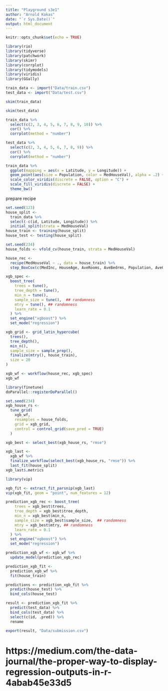 ```yaml
---
title: "Playground s3e1"
author: "Arnold Kakas"
date: "`r Sys.Date()`"
output: html_document
---
```


```r
knitr::opts_chunk$set(echo = TRUE)
```

```r
library(rio)
library(tidyverse)
library(patchwork)
library(skimr)
library(corrplot)
library(tidymodels)
library(viridis)
library(GGally)
```

```r
train_data <- import("Data/train.csv")
test_data <- import("Data/test.csv")
```

```r
skim(train_data)
```
```r
skim(test_data)
```

```r
train_data %>%
  select(c(2, 3, 4, 5, 6, 7, 8, 9, 10)) %>%
  cor() %>%
  corrplot(method = "number")
```

```r
test_data %>%
  select(c(2, 3, 4, 5, 6, 7, 8, 9)) %>%
  cor() %>%
  corrplot(method = "number")
```
```r
train_data %>%
  ggplot(mapping = aes(x = Latitude, y = Longitude)) +
  geom_point(aes(size = Population, color = MedHouseVal), alpha = .2) +
  scale_color_viridis(discrete = FALSE, option = "C") +
  scale_fill_viridis(discrete = FALSE) +
  theme_bw()
```

prepare recipe

```r
set.seed(123)
house_split <-
  train_data %>%
  select(-c(id, Latitude, Longitude)) %>%
  initial_split(strata = MedHouseVal)
house_train <- training(house_split)
house_test <- testing(house_split)

set.seed(234)
house_folds <- vfold_cv(house_train, strata = MedHouseVal)

house_rec <-
  recipe(MedHouseVal ~ ., data = house_train) %>%
  step_BoxCox(c(MedInc, HouseAge, AveRooms, AveBedrms, Population, AveOccup))

xgb_spec <-
  boost_tree(
    trees = tune(),
    tree_depth = tune(), 
    min_n = tune(),
    sample_size = tune(),  ## randomness
    mtry = tune(), ## randomness
    learn_rate = 0.1
  ) %>%
  set_engine("xgboost") %>%
  set_mode("regression")

xgb_grid <- grid_latin_hypercube(
  trees(),
  tree_depth(),
  min_n(),
  sample_size = sample_prop(),
  finalize(mtry(), house_train),
  size = 20
)

xgb_wf <- workflow(house_rec, xgb_spec)
xgb_wf
```

```r
library(finetune)
doParallel::registerDoParallel()

set.seed(234)
xgb_house_rs <-
  tune_grid(
    xgb_wf,
    resamples = house_folds,
    grid = xgb_grid,
    control = control_grid(save_pred = TRUE)
  )

xgb_best <- select_best(xgb_house_rs, "rmse")

```

```r
xgb_last <-
  xgb_wf %>%
  finalize_workflow(select_best(xgb_house_rs, "rmse")) %>%
  last_fit(house_split)
xgb_last$.metrics
```

```r
library(vip)

xgb_fit <- extract_fit_parsnip(xgb_last)
vip(xgb_fit, geom = "point", num_features = 12)
```
```r
prediction_xgb_rec <- boost_tree(
    trees = xgb_best$trees,
    tree_depth = xgb_best$tree_depth, 
    min_n = xgb_best$min_n,
    sample_size = xgb_best$sample_size,  ## randomness
    mtry = xgb_best$mtry, ## randomness
    learn_rate = 0.1
  ) %>%
  set_engine("xgboost") %>%
  set_mode("regression")

prediction_xgb_wf <- xgb_wf %>%
  update_model(prediction_xgb_rec)

prediction_xgb_fit <- 
  prediction_xgb_wf %>% 
  fit(house_train)

predictions <- prediction_xgb_fit %>% 
  predict(house_test) %>% 
  bind_cols(house_test)
```

```r
result <- prediction_xgb_fit %>% 
  predict(test_data) %>% 
  bind_cols(test_data) %>% 
  select(c(id, .pred)) %>% 
  rename

export(result, "Data/submission.csv")
```


# https://medium.com/the-data-journal/the-proper-way-to-display-regression-outputs-in-r-4abab45e33d5
